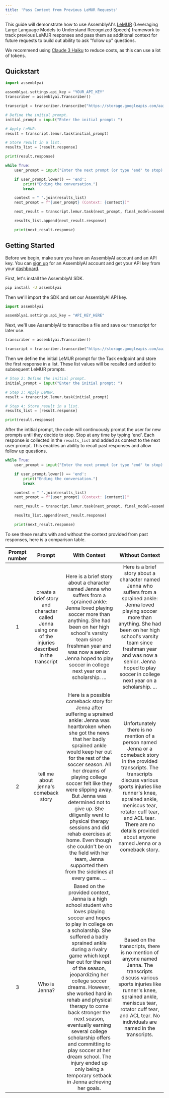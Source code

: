 ```yaml
---
title: 'Pass Context from Previous LeMUR Requests'
---
```






This guide will demonstrate how to use AssemblyAI's [LeMUR](https://www.assemblyai.com/blog/lemur/) (Leveraging Large Language Models to Understand Recognized Speech) framework to track previous LeMUR responses and pass them as additional context for future requests to build out ability to ask "follow up" questions.

<Tip> We recommend using [Claude 3 Haiku](https://www.assemblyai.com/docs/lemur/customize-parameters) to reduce costs, as this can use a lot of tokens. </Tip>

## Quickstart

```python
import assemblyai

assemblyai.settings.api_key = "YOUR_API_KEY"
transcriber = assemblyai.Transcriber()

transcript = transcriber.transcribe("https://storage.googleapis.com/aai-web-samples/5_common_sports_injuries.mp3") # You can also replace this with the path to a local file

# Define the initial prompt.
initial_prompt = input("Enter the initial prompt: ")

# Apply LeMUR.
result = transcript.lemur.task(initial_prompt)

# Store result in a list.
results_list = [result.response]

print(result.response)

while True:
    user_prompt = input("Enter the next prompt (or type 'end' to stop): ")

    if user_prompt.lower() == 'end':
        print("Ending the conversation.")
        break

    context = " ".join(results_list)
    next_prompt = f"{user_prompt} (Context: {context})"

    next_result = transcript.lemur.task(next_prompt, final_model=assemblyai.LemurModel.claude3_5_sonnet)

    results_list.append(next_result.response)

    print(next_result.response)
```

## Getting Started

Before we begin, make sure you have an AssemblyAI account and an API key. You can [sign up](https://www.assemblyai.com/dashboard/signup/) for an AssemblyAI account and get your API key from your [dashboard](https://www.assemblyai.com/app/account).

First, let's install the AssemblyAI SDK.


```bash
pip install -U assemblyai
```

Then we'll import the SDK and set our AssemblyAI API key.


```python
import assemblyai

assemblyai.settings.api_key = "API_KEY_HERE"
```

Next, we'll use AssemblyAI to transcribe a file and save our transcript for later use.


```python
transcriber = assemblyai.Transcriber()

transcript = transcriber.transcribe("https://storage.googleapis.com/aai-web-samples/5_common_sports_injuries.mp3")
```

Then we define the initial LeMUR prompt for the Task endpoint and store the first response in a list. These list values will be recalled and added to subsequent LeMUR prompts.


```python
# Step 2: Define the initial prompt.
initial_prompt = input("Enter the initial prompt: ")

# Step 3: Apply LeMUR.
result = transcript.lemur.task(initial_prompt)

# Step 4: Store result in a list.
results_list = [result.response]

print(result.response)
```

After the intitial prompt, the code will continuously prompt the user for new prompts until they decide to stop. Stop at any time by typing 'end'. Each response is collected in the `results_list` and added as context to the next user prompt. This enables an ability to recall past responses and allow follow up questions. 


```python
while True:
    user_prompt = input("Enter the next prompt (or type 'end' to stop): ")

    if user_prompt.lower() == 'end':
        print("Ending the conversation.")
        break

    context = " ".join(results_list)
    next_prompt = f"{user_prompt} (Context: {context})"

    next_result = transcript.lemur.task(next_prompt, final_model=assemblyai.LemurModel.claude3_5_sonnet)

    results_list.append(next_result.response)

    print(next_result.response)
```

To see these results with and without the context provided from past responses, here is a comparison table.


| Prompt number |                                                 Prompt                                                |                                                                                                                                                                                                                                                                                  With Context                                                                                                                                                                                                                                                                                  |                                                                                                                                                       Without Context                                                                                                                                                      |
|:-------------:|:-----------------------------------------------------------------------------------------------------:|:------------------------------------------------------------------------------------------------------------------------------------------------------------------------------------------------------------------------------------------------------------------------------------------------------------------------------------------------------------------------------------------------------------------------------------------------------------------------------------------------------------------------------------------------------------------------------:|:--------------------------------------------------------------------------------------------------------------------------------------------------------------------------------------------------------------------------------------------------------------------------------------------------------------------------:|
|       1       | create a brief story and character called Jenna using one of the injuries described in the transcript |  Here is a brief story about a character named Jenna who suffers from a sprained ankle: Jenna loved playing soccer more than anything. She had been on her high school's varsity team since freshman year and was now a senior. Jenna hoped to play soccer in college next year on a scholarship.  …                                                                                                                                                                                                                                                                           |  Here is a brief story about a character named Jenna who suffers from a sprained ankle: Jenna loved playing soccer more than anything. She had been on her high school's varsity team since freshman year and was now a senior. Jenna hoped to play soccer in college next year on a scholarship.  …                       |
|       2       | tell me about jenna's comeback story                                                                  | Here is a possible comeback story for Jenna after suffering a sprained ankle: Jenna was heartbroken when she got the news that her badly sprained ankle would keep her out for the rest of the soccer season. All her dreams of playing college soccer felt like they were slipping away. But Jenna was determined not to give up. She diligently went to physical therapy sessions and did rehab exercises at home. Even though she couldn't be on the field with her team, Jenna supported them from the sidelines at every game.  …                                         | Unfortunately there is no mention of a person named Jenna or a comeback story in the provided transcripts. The transcripts discuss various sports injuries like runner's knee, sprained ankle, meniscus tear, rotator cuff tear, and ACL tear. There are no details provided about anyone named Jenna or a comeback story. |
|       3       | Who is Jenna?                                                                                         | Based on the provided context, Jenna is a high school student who loves playing soccer and hopes to play in college on a scholarship. She suffered a badly sprained ankle during a rivalry game which kept her out for the rest of the season, jeopardizing her college soccer dreams. However, she worked hard in rehab and physical therapy to come back stronger the next season, eventually earning several college scholarship offers and committing to play soccer at her dream school. The injury ended up only being a temporary setback in Jenna achieving her goals. | Based on the transcripts, there is no mention of anyone named Jenna. The transcripts discuss various sports injuries like runner's knee, sprained ankle, meniscus tear, rotator cuff tear, and ACL tear. No individuals are named in the transcripts.                                                                      |

